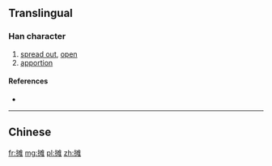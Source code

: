 {{also|攤}}
==Translingual==

===Han character===
{{Han char|rn=64|rad=手|as=10|sn=13|four=|canj=手水人土 (QEOG)}}

# [[spread out]], [[open]]
# [[apportion]]

====References====
* {{Han ref|kx=0449.081|hdz=31939.040|uh=644A|ud=25674}}

----

==Chinese==
{{zh-see|攤}}

[[fr:摊]]
[[mg:摊]]
[[pl:摊]]
[[zh:摊]]